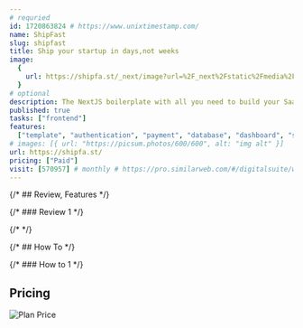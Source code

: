 ```yaml
---
# requried
id: 1720863824 # https://www.unixtimestamp.com/
name: ShipFast
slug: shipfast
title: Ship your startup in days,not weeks
image:
  {
    url: https://shipfa.st/_next/image?url=%2F_next%2Fstatic%2Fmedia%2Fdemo.a9a3174c.png&w=3840&q=75,
  }
# optional
description: The NextJS boilerplate with all you need to build your SaaS, AI tool, or any other web app and make your first $ online fast.
published: true
tasks: ["frontend"]
features:
  ["template", "authentication", "payment", "database", "dashboard", "seo"]
# images: [{ url: "https://picsum.photos/600/600", alt: "img alt" }]
url: https://shipfa.st/
pricing: ["Paid"]
visit: [570957] # monthly # https://pro.similarweb.com/#/digitalsuite/websiteanalysis/home
---
```


{/* ## Review, Features */}

{/* ### Review 1 */}

{/* <DetailYoutube videoId="" startTime={0} /> */}

{/* ## How To */}

{/* ### How to 1 */}

## Pricing

<Img
  src="https://p140.p3.n0.cdn.zight.com/items/04u8DOEW/e25814e6-bd5f-4513-ae31-cf9744f2b351.jpg"
  alt="Plan Price"
/>
